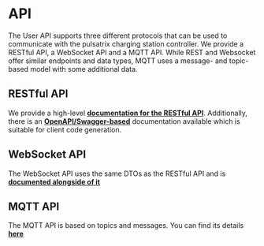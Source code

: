 
# API

The User API supports three different protocols that can be used to communicate with the pulsatrix charging station controller. We provide a RESTful API, a WebSocket API and a MQTT API. While REST and Websocket offer similar endpoints and data types, MQTT uses a message- and topic-based model with some additional data.

## RESTful API
We provide a high-level [**documentation for the RESTful API**](/docs/ws-rest-api). Additionally, there is an [**OpenAPI/Swagger-based**](/user-api/swagger) documentation available which is suitable for client code generation.

## WebSocket API

The WebSocket API uses the same DTOs as the RESTful API and is [**documented alongside of it**](/docs/ws-rest-api)

## MQTT API

The MQTT API is based on topics and messages. You can find its details [**here**](/docs/mqtt-api)
